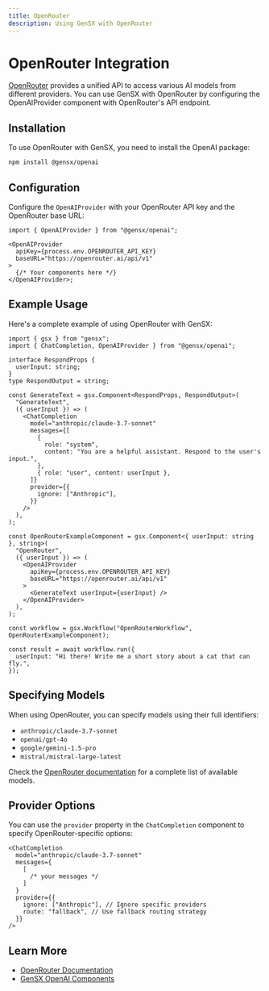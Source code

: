 ```yaml
---
title: OpenRouter
description: Using GenSX with OpenRouter
---
```


# OpenRouter Integration

[OpenRouter](https://openrouter.ai) provides a unified API to access various AI models from different providers. You can use GenSX with OpenRouter by configuring the OpenAIProvider component with OpenRouter's API endpoint.

## Installation

To use OpenRouter with GenSX, you need to install the OpenAI package:

```bash
npm install @gensx/openai
```

## Configuration

Configure the `OpenAIProvider` with your OpenRouter API key and the OpenRouter base URL:

```tsx
import { OpenAIProvider } from "@gensx/openai";

<OpenAIProvider
  apiKey={process.env.OPENROUTER_API_KEY}
  baseURL="https://openrouter.ai/api/v1"
>
  {/* Your components here */}
</OpenAIProvider>;
```

## Example Usage

Here's a complete example of using OpenRouter with GenSX:

```tsx
import { gsx } from "gensx";
import { ChatCompletion, OpenAIProvider } from "@gensx/openai";

interface RespondProps {
  userInput: string;
}
type RespondOutput = string;

const GenerateText = gsx.Component<RespondProps, RespondOutput>(
  "GenerateText",
  ({ userInput }) => (
    <ChatCompletion
      model="anthropic/claude-3.7-sonnet"
      messages={[
        {
          role: "system",
          content: "You are a helpful assistant. Respond to the user's input.",
        },
        { role: "user", content: userInput },
      ]}
      provider={{
        ignore: ["Anthropic"],
      }}
    />
  ),
);

const OpenRouterExampleComponent = gsx.Component<{ userInput: string }, string>(
  "OpenRouter",
  ({ userInput }) => (
    <OpenAIProvider
      apiKey={process.env.OPENROUTER_API_KEY}
      baseURL="https://openrouter.ai/api/v1"
    >
      <GenerateText userInput={userInput} />
    </OpenAIProvider>
  ),
);

const workflow = gsx.Workflow("OpenRouterWorkflow", OpenRouterExampleComponent);

const result = await workflow.run({
  userInput: "Hi there! Write me a short story about a cat that can fly.",
});
```

## Specifying Models

When using OpenRouter, you can specify models using their full identifiers:

- `anthropic/claude-3.7-sonnet`
- `openai/gpt-4o`
- `google/gemini-1.5-pro`
- `mistral/mistral-large-latest`

Check the [OpenRouter documentation](https://openrouter.ai/docs) for a complete list of available models.

## Provider Options

You can use the `provider` property in the `ChatCompletion` component to specify OpenRouter-specific options:

```tsx
<ChatCompletion
  model="anthropic/claude-3.7-sonnet"
  messages={
    [
      /* your messages */
    ]
  }
  provider={{
    ignore: ["Anthropic"], // Ignore specific providers
    route: "fallback", // Use fallback routing strategy
  }}
/>
```

## Learn More

- [OpenRouter Documentation](https://openrouter.ai/docs)
- [GenSX OpenAI Components](/component-reference/openai)
